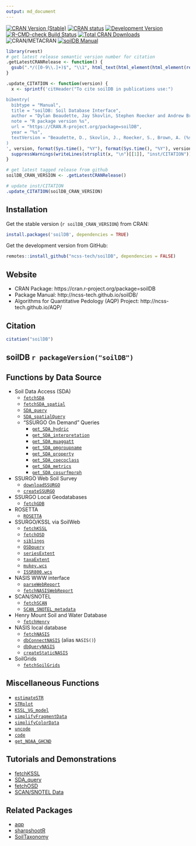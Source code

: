 ```yaml
---
output: md_document 
---
```

[![CRAN Version (Stable)](http://www.r-pkg.org/badges/version-ago/soilDB)](https://cran.r-project.org/package=soilDB)
[![CRAN status](https://badges.cranchecks.info/worst/soilDB.svg)](https://cran.r-project.org/web/checks/check_results_soilDB.html)
[![Development Version](https://ncss-tech.r-universe.dev/badges/soilDB)](https://ncss-tech.r-universe.dev/)
[![R-CMD-check Build Status](https://github.com/ncss-tech/soilDB/workflows/R-CMD-check/badge.svg)](https://github.com/ncss-tech/soilDB/actions)
[![Total CRAN Downloads](http://cranlogs.r-pkg.org/badges/grand-total/soilDB)](https://cran.r-project.org/package=soilDB)
![CRAN/METACRAN](https://img.shields.io/cran/l/soilDB)
[![soilDB Manual](https://img.shields.io/badge/docs-HTML-informational)](https://ncss-tech.github.io/soilDB/)

```r
library(rvest)
# get latest release semantic version number for citation
.getLatestCRANRelease <- function() { 
  gsub(".*/([0-9\\.]+)$", "\\1", html_text(html_element(html_element(read_html("https://github.com/ncss-tech/soilDB/releases.atom"), "entry"), "id")))
}

.update_CITATION <- function(version) {
  x <- sprintf('citHeader("To cite soilDB in publications use:")

bibentry(
  bibtype = "Manual",
  title = "soilDB: Soil Database Interface",
  author = "Dylan Beaudette, Jay Skovlin, Stephen Roecker and Andrew Brown",
  note = "R package version %s",
  url = "https://CRAN.R-project.org/package=soilDB",
  year = "%s",
  textVersion = "Beaudette, D., Skovlin, J., Roecker, S., Brown, A. (%s). soilDB: Soil Database Interface. R package version %s. <https://CRAN.R-project.org/package=soilDB>"
)
', version, format(Sys.time(), "%Y"), format(Sys.time(), "%Y"), version)
  suppressWarnings(writeLines(strsplit(x, "\n")[[1]], "inst/CITATION"))
}

# get latest tagged release from github
soilDB_CRAN_VERSION <- .getLatestCRANRelease()

# update inst/CITATION
.update_CITATION(soilDB_CRAN_VERSION)
```

## Installation

Get the stable version (`r soilDB_CRAN_VERSION`) from CRAN:

```r
install.packages('soilDB', dependencies = TRUE)
```

Get the development version from GitHub:

```r
remotes::install_github("ncss-tech/soilDB", dependencies = FALSE)
```

## Website
 - CRAN Package: https://cran.r-project.org/package=soilDB
 - Package Manual: http://ncss-tech.github.io/soilDB/
 - Algorithms for Quantitative Pedology (AQP) Project: http://ncss-tech.github.io/AQP/

## Citation

```r
citation("soilDB")
```

## soilDB `r packageVersion("soilDB")`

<!-- ### Notices on Database Interfaces -->
<!-- #### NASIS -->
<!-- #### Soil Data Access (SDA) -->
<!-- #### SoilWeb API -->
<!-- #### MS Access -->

## Functions by Data Source 
    
  * Soil Data Access (SDA)
    + [`fetchSDA`](http://ncss-tech.github.io/soilDB/reference/fetchSDA.html)
    + [`fetchSDA_spatial`](http://ncss-tech.github.io/soilDB/reference/fetchSDA_spatial.html)
    + [`SDA_query`](http://ncss-tech.github.io/soilDB/reference/SDA_query.html)
    + [`SDA_spatialQuery`](http://ncss-tech.github.io/soilDB/reference/SDA_spatialQuery.html)
    + "SSURGO On Demand" Queries
      - [`get_SDA_hydric`](http://ncss-tech.github.io/soilDB/reference/get_SDA_hydric.html)
      - [`get_SDA_interpretation`](http://ncss-tech.github.io/soilDB/reference/get_SDA_interpretation.html)
      - [`get_SDA_muaggatt`](http://ncss-tech.github.io/soilDB/reference/get_SDA_muaggatt.html)
      - [`get_SDA_pmgroupname`](http://ncss-tech.github.io/soilDB/reference/get_SDA_pmgroupname.html)
      - [`get_SDA_property`](http://ncss-tech.github.io/soilDB/reference/get_SDA_property.html)
      - [`get_SDA_coecoclass`](http://ncss-tech.github.io/soilDB/reference/get_SDA_coecosite.html)
      - [`get_SDA_metrics`](http://ncss-tech.github.io/soilDB/reference/get_SDA_metrics.html)
      - [`get_SDA_cosurfmorph`](http://ncss-tech.github.io/soilDB/reference/get_SDA_cosurfmorph.html)
      
  * SSURGO Web Soil Survey 
    + [`downloadSSURGO`](http://ncss-tech.github.io/soilDB/reference/downloadSSURGO.html)
    + [`createSSURGO`](http://ncss-tech.github.io/soilDB/reference/createSSURGO.html)
 
  * SSURGO Local Geodatabases
    + [`fetchGDB`](http://ncss-tech.github.io/soilDB/reference/fetchGDB.html)

  * ROSETTA
    + [`ROSETTA`](http://ncss-tech.github.io/soilDB/reference/ROSETTA.html)
  
  * SSURGO/KSSL via SoilWeb
    + [`fetchKSSL`](http://ncss-tech.github.io/soilDB/reference/fetchKSSL.html)
    + [`fetchOSD`](http://ncss-tech.github.io/soilDB/reference/fetchOSD.html)
    + [`siblings`](http://ncss-tech.github.io/soilDB/reference/siblings.html)
    + [`OSDquery`](http://ncss-tech.github.io/soilDB/reference/OSDquery.html) 
    + [`seriesExtent`](http://ncss-tech.github.io/soilDB/reference/seriesExtent.html)
    + [`taxaExtent`](http://ncss-tech.github.io/soilDB/reference/taxaExtent.html)
    + [`mukey.wcs`](http://ncss-tech.github.io/soilDB/reference/mukey.wcs.html)
    + [`ISSR800.wcs`](http://ncss-tech.github.io/soilDB/reference/ISSR800.wcs.html)
  
  * NASIS WWW interface
    + [`parseWebReport`](http://ncss-tech.github.io/soilDB/reference/parseWebReport.html)
    + [`fetchNASISWebReport`](http://ncss-tech.github.io/soilDB/reference/fetchNASISWebReport.html)
  
  * SCAN/SNOTEL
    + [`fetchSCAN`](http://ncss-tech.github.io/soilDB/reference/fetchSCAN.html)
    + [`SCAN_SNOTEL_metadata`](http://ncss-tech.github.io/soilDB/reference/SCAN_SNOTEL_metadata.html)
    
  * Henry Mount Soil and Water Database
    + [`fetchHenry`](http://ncss-tech.github.io/soilDB/reference/fetchHenry.html)
    
  * NASIS local database
    + [`fetchNASIS`](http://ncss-tech.github.io/soilDB/reference/fetchNASIS.html)
    + [`dbConnectNASIS`](http://ncss-tech.github.io/soilDB/reference/dbConnectNASIS.html) (alias `NASIS()`)
    + [`dbQueryNASIS`](http://ncss-tech.github.io/soilDB/reference/dbQueryNASIS.html)
    + [`createStaticNASIS`](http://ncss-tech.github.io/soilDB/reference/createStaticNASIS.html)
    
  * SoilGrids
    + [`fetchSoilGrids`](http://ncss-tech.github.io/soilDB/reference/fetchSoilGrids.html)

## Miscellaneous Functions

  * [`estimateSTR`](http://ncss-tech.github.io/soilDB/reference/estimateSTR.html)
  * [`STRplot`](http://ncss-tech.github.io/soilDB/reference/STRplot.html)
  * [`KSSL_VG_model`](http://ncss-tech.github.io/soilDB/reference/KSSL_VG_model.html)
  * [`simplifyFragmentData`](http://ncss-tech.github.io/soilDB/reference/simplifyFragmentData.html)
  * [`simplifyColorData`](http://ncss-tech.github.io/soilDB/reference/simplifyColorData.html)
  * [`uncode`](http://ncss-tech.github.io/soilDB/reference/uncode.html)
  * [`code`](http://ncss-tech.github.io/soilDB/reference/code.html)
  * [`get_NOAA_GHCND`](http://ncss-tech.github.io/soilDB/reference/get_NOAA_GHCND.html)

## Tutorials and Demonstrations

 * [fetchKSSL](http://ncss-tech.github.io/AQP/soilDB/KSSL-demo.html)
 * [SDA_query](http://ncss-tech.github.io/AQP/soilDB/SDA-tutorial.html)
 * [fetchOSD](http://ncss-tech.github.io/AQP/sharpshootR/OSD-dendrogram.html)
 * [SCAN/SNOTEL Data](http://ncss-tech.github.io/AQP/soilDB/fetchSCAN-demo.html)

## Related Packages

 * [aqp](https://github.com/ncss-tech/aqp)
 * [sharpshootR](https://github.com/ncss-tech/sharpshootR)
 * [SoilTaxonomy](https://github.com/ncss-tech/SoilTaxonomy)
 
